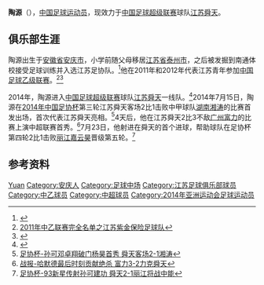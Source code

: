 {{Otheruses|陶源}}
{{expand|time=2015-03-11T12:49:46+00:00}}
{{Infobox football biography
| name                = 陶源
| image               = 
| birth_date          = {{birth date and age|1993|1|18}}
| birth_place         = [[中国|中国]][[安徽省|安徽省]][[安庆市|安庆市]]
| height              = {{height|meters=1.79}}
| position            = [[中场|中场]]
| currentclub         = [[江苏舜天足球俱乐部|江苏舜天]]
| clubnumber          = 13
| youthyears1         = 
| youthclubs1         = 江苏青年
| years1              = 2011–2012
| clubs1              = 江苏青年
| caps1               = 31
| goals1              = 5
| years2              = 2014–
| clubs2              = [[江苏舜天足球俱乐部|江苏舜天]]
| caps2               = 10
| goals2              = 0
| nationalyears1      = 
| nationalteam1       = 
| nationalcaps1       = 
| nationalgoals1      = 
| club-update         = 2015年1月1日
| nationalteam-update = 
}}
'''陶源'''（{{bd|1993年|1月18日|||catIdx=Tao, Yuan}}），[[中华人民共和国|中国]][[足球|足球]][[运动员|运动员]]，现效力于[[中国足球超级联赛|中国足球超级联赛]]球队[[江苏舜天足球俱乐部|江苏舜天]]。

==俱乐部生涯==
陶源出生于[[安徽省|安徽省]][[安庆市|安庆市]]，小学前随父母移居[[江苏省|江苏省]][[泰州市|泰州市]]，之后被发掘到南通体校接受足球训练并入选江苏足协队。<ref>{{Cite web |url=http://www.zgnt.net/content/2014-04/14/content_2301925.htm |title=三名球员同时入选国奥队 南通男足有了历史性突破 |access-date=2015-03-11 |archive-url=https://web.archive.org/web/20140902070813/http://www.zgnt.net/content/2014-04/14/content_2301925.htm |archive-date=2014-09-02 |dead-url=yes }}</ref>他在2011年和2012年代表江苏青年参加[[中国足球乙级联赛|中国足球乙级联赛]]。<ref>[http://sports.sohu.com/20110516/n280595202.shtml 2011年中乙联赛完全名单之江苏紫金保险足球队]</ref><ref>{{Cite web |url=http://www.fa.org.cn/bulletin/clb/2012-04-22/376053.html# |title=2012年中乙联赛球队报名表 |access-date=2015-03-11 |archive-url=https://web.archive.org/web/20150924005335/http://www.fa.org.cn/bulletin/clb/2012-04-22/376053.html# |archive-date=2015-09-24 |dead-url=yes }}</ref>

2014年，陶源进入[[中国足球超级联赛|中国足球超级联赛]]球队[[江苏舜天足球俱乐部|江苏舜天]]一线队。<ref>{{Cite web |url=http://sports.sina.com.cn/j/2014-03-05/17457052307.shtml |title=江苏舜天2014中超名单：德扬穿10号 多名国脚领衔 |accessdate=2015-03-11 |archive-date=2017-12-27 |archive-url=https://web.archive.org/web/20171227033126/http://sports.sina.com.cn/j/2014-03-05/17457052307.shtml |dead-url=no }}</ref>2014年7月15日，陶源在[[2014年中国足协杯|2014年中国足协杯]]第三轮江苏舜天客场2比1击败中甲球队[[湖南湘涛足球俱乐部|湖南湘涛]]的比赛首发出场，首次代表江苏舜天亮相。<ref>[http://sports.sina.com.cn/j/2014-07-15/21307254650.shtml 足协杯-孙可邓卓翔破门杨昊首秀 舜天客场2-1湘涛]</ref>4天后，他在江苏舜天2比3不敌[[广州富力足球俱乐部|广州富力]]的比赛上演中超联赛首秀。<ref>[http://sports.sohu.com/20140719/n402465052.shtml 战报-哈默德最后时刻贡献绝杀 富力3-2力克舜天]</ref>7月23日，他射进在舜天的首个进球，帮助球队在足协杯第四轮2比1击败[[丽江嘉云昊|丽江嘉云昊]]晋级第五轮。<ref>[http://sports.sina.com.cn/c/2014-07-23/17587263436.shtml 足协杯-93新星传射孙可建功 舜天2-1丽江将战中能]</ref>

== 参考资料 ==
{{reflist}}

{{2014年亚运会男子足球中国参赛名单}}
{{2012年中乙分类名单江苏河海大学}}
{{2014年中超分类名单江苏}}
{{2015年中超分类名单江苏}}
{{2016年中超分类名单江苏}}
{{2017年中超分类名单江苏}}
{{2018年中超分类名单江苏}}

{{Authority control}}
{{DEFAULTSORT:Tao, Yuan}}
[[Category:陶姓|Yuan]]
[[Category:安庆人|Category:安庆人]]
[[Category:足球中场|Category:足球中场]]
[[Category:江苏足球俱乐部球员|Category:江苏足球俱乐部球员]]
[[Category:中乙球员|Category:中乙球员]]
[[Category:中超球员|Category:中超球员]]
[[Category:2014年亚洲运动会足球运动员|Category:2014年亚洲运动会足球运动员]]